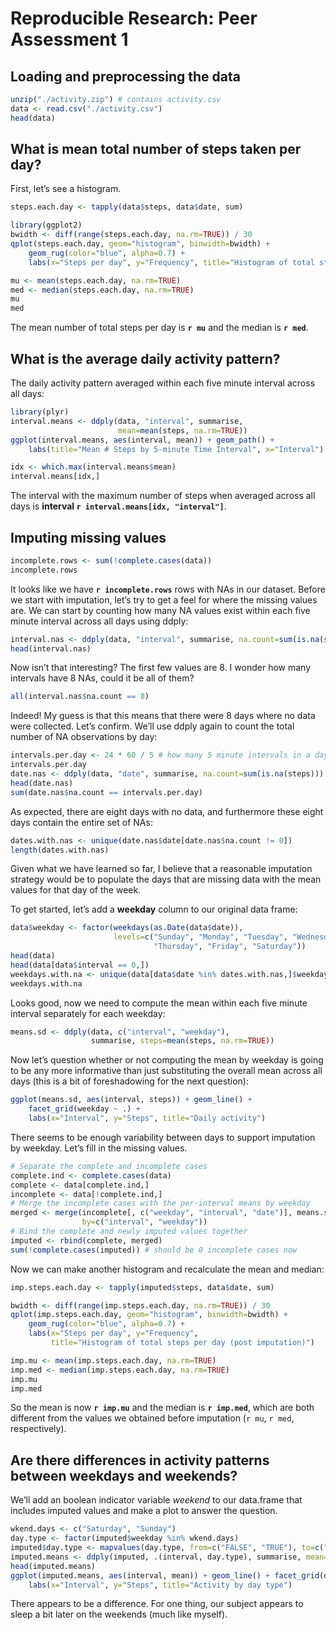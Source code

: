 # Reproducible Research: Peer Assessment 1


## Loading and preprocessing the data
```r
unzip("./activity.zip") # contains activity.csv
data <- read.csv("./activity.csv")
head(data)
```

## What is mean total number of steps taken per day?

First, let's see a histogram.
```r
steps.each.day <- tapply(data$steps, data$date, sum)

library(ggplot2)
bwidth <- diff(range(steps.each.day, na.rm=TRUE)) / 30
qplot(steps.each.day, geom="histogram", binwidth=bwidth) +
    geom_rug(color="blue", alpha=0.7) +
    labs(x="Steps per day", y="Frequency", title="Histogram of total steps per day")

mu <- mean(steps.each.day, na.rm=TRUE)
med <- median(steps.each.day, na.rm=TRUE)
mu
med
```

The mean number of total steps per day is **`r mu`** and the median
is **`r med`**.


## What is the average daily activity pattern?

The daily activity pattern averaged within each five minute interval across all
days:
```r
library(plyr)
interval.means <- ddply(data, "interval", summarise,
                        mean=mean(steps, na.rm=TRUE))
ggplot(interval.means, aes(interval, mean)) + geom_path() +
    labs(title="Mean # Steps by 5-minute Time Interval", x="Interval")

idx <- which.max(interval.means$mean)
interval.means[idx,]
```

The interval with the maximum number of steps when averaged across all days is
**interval `r interval.means[idx, "interval"]`**.

## Imputing missing values
```r
incomplete.rows <- sum(!complete.cases(data))
incomplete.rows
```
It looks like we have **`r incomplete.rows`** rows with NAs in our dataset.
Before we start with imputation, let's try to get a feel for where the missing
values are. We can start by counting how many NA values exist within each five
minute interval across all days using ddply:

```r
interval.nas <- ddply(data, "interval", summarise, na.count=sum(is.na(steps)))
head(interval.nas)
```

Now isn't that interesting? The first few values are 8. I wonder how many
intervals have 8 NAs, could it be all of them?

```r
all(interval.nas$na.count == 8)
```

Indeed! My guess is that this means that there were 8 days where no data were
collected. Let's confirm. We'll use ddply again to count the total
number of NA observations by day:

```r
intervals.per.day <- 24 * 60 / 5 # how many 5 minute intervals in a day (288)
intervals.per.day
date.nas <- ddply(data, "date", summarise, na.count=sum(is.na(steps)))
head(date.nas)
sum(date.nas$na.count == intervals.per.day)
```

As expected, there are eight days with no data, and furthermore these eight
days contain the entire set of NAs:

```r
dates.with.nas <- unique(date.nas$date[date.nas$na.count != 0])
length(dates.with.nas)
```

Given what we have learned so far, I believe that a reasonable imputation
strategy would be to populate the days that are missing data with the mean
values for that day of the week.

To get started, let's add a **weekday** column to our original data frame:

```r
data$weekday <- factor(weekdays(as.Date(data$date)),
                       levels=c("Sunday", "Monday", "Tuesday", "Wednesday",
                                "Thursday", "Friday", "Saturday"))
head(data)
head(data[data$interval == 0,])
weekdays.with.na <- unique(data[data$date %in% dates.with.nas,]$weekday)
weekdays.with.na
```

Looks good, now we need to compute the mean within each five minute interval
separately for each weekday:

```r
means.sd <- ddply(data, c("interval", "weekday"),
                  summarise, steps=mean(steps, na.rm=TRUE))
```

Now let's question whether or not computing the mean by weekday is going to be
any more informative than just substituting the overall mean across all days
(this is a bit of foreshadowing for the next question):

```r
ggplot(means.sd, aes(interval, steps)) + geom_line() +
    facet_grid(weekday ~ .) +
    labs(x="Interval", y="Steps", title="Daily activity")
```

There seems to be enough variability between days to support imputation by
weekday. Let's fill in the missing values.

```r
# Separate the complete and incomplete cases
complete.ind <- complete.cases(data)
complete <- data[complete.ind,]
incomplete <- data[!complete.ind,]
# Merge the incomplete cases with the per-interval means by weekday
merged <- merge(incomplete[, c("weekday", "interval", "date")], means.sd,
                by=c("interval", "weekday"))
# Bind the complete and newly imputed values together
imputed <- rbind(complete, merged)
sum(!complete.cases(imputed)) # should be 0 incomplete cases now
```

Now we can make another histogram and recalculate the mean and median:
```r
imp.steps.each.day <- tapply(imputed$steps, data$date, sum)

bwidth <- diff(range(imp.steps.each.day, na.rm=TRUE)) / 30
qplot(imp.steps.each.day, geom="histogram", binwidth=bwidth) +
    geom_rug(color="blue", alpha=0.7) +
    labs(x="Steps per day", y="Frequency",
         title="Histogram of total steps per day (post imputation)")

imp.mu <- mean(imp.steps.each.day, na.rm=TRUE)
imp.med <- median(imp.steps.each.day, na.rm=TRUE)
imp.mu
imp.med
```

So the mean is now **`r imp.mu`** and the median is **`r imp.med`**,
which are both different from the values we obtained before imputation
(`r mu`, `r med`, respectively).


## Are there differences in activity patterns between weekdays and weekends?

We'll add an boolean indicator variable *weekend* to our data.frame that
includes imputed values and make a plot to answer the question.

```r
wkend.days <- c("Saturday", "Sunday")
day.type <- factor(imputed$weekday %in% wkend.days)
imputed$day.type <- mapvalues(day.type, from=c("FALSE", "TRUE"), to=c("Weekday", "Weekend"))
imputed.means <- ddply(imputed, .(interval, day.type), summarise, mean=mean(steps, na.rm=TRUE))
head(imputed.means)
ggplot(imputed.means, aes(interval, mean)) + geom_line() + facet_grid(day.type ~ .) +
    labs(x="Interval", y="Steps", title="Activity by day type")
```

There appears to be a difference. For one thing, our subject appears to sleep
a bit later on the weekends (much like myself).
